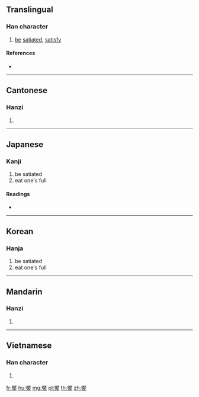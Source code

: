 {{character info/new}}
{{also|餍}}
==Translingual==

===Han character===
{{Han char|rn=184|rad=食|as=14|sn=23|four=71732|canj=MKOIV,XMKOI}}

# [[be]] [[satiated]], [[satisfy]]

====References====
* {{Han ref|kx=1426.340|dkj=44453|dj=1953.010|hdz=74477.130|uh=995C|ud=39260|bh=C5E4|bd=50660}}

----

==Cantonese==

===Hanzi===
{{yue-hanzi|jyut=|y=yim3|sim=餍}}

# {{defn|lang=yue|sort=食14}}

----

==Japanese==

===Kanji===
{{ja-kanji|grade=|rs=食14}}

# be satiated
# eat one's full

====Readings====
* {{ja-readings|on=[[えん]] (en)|kun=[[あく]] (aku)}}

----

==Korean==

===Hanja===
{{ko-hanja|hangeul=염|eumhun=|rv=yeom|mr=yŏm|y=yem}}

# be satiated
# eat one's full

----

==Mandarin==

===Hanzi===
{{cmn-hanzi|sim=餍|pin=[[yàn]] ([[yan4]])|wg=yen<sup>4</sup>}}

# {{defn|lang=cmn|sort=食14}}

----

==Vietnamese==

===Han character===
{{vi-hantu|[[yếm]]|rs=食14}}

# {{defn|lang=vi|sort=食14}}

[[fr:饜]]
[[hu:饜]]
[[mg:饜]]
[[pl:饜]]
[[th:饜]]
[[zh:饜]]